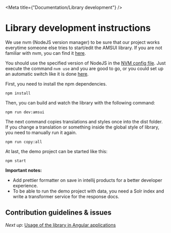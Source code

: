 
<Meta title={"Documentation/Library development"} />

# Library development instructions

We use nvm (NodeJS version manager) to be sure that our project works everytime someone else tries to start/edit the AMSUI library.
If you are not familiar with nvm, you can find it [here](https://github.com/nvm-sh/nvm).

You should use the specified version of NodeJS in the [NVM config file](.nvmrc).
Just execute the command `nvm use` and you are good to go, or you could set up an automatic switch like it is done [here](https://medium.com/@kinduff/automatic-version-switch-for-nvm-ff9e00ae67f3).

First, you need to install the npm dependencies.

```
npm install
```

Then, you can build and watch the library with the following command:

```
npm run dev:amsui
```

The next command copies translations and styles once into the dist folder.
If you change a translation or something inside the global style of library, you need to manually run it again.

```
npm run copy:all
```

At last, the demo project can be started like this:

```
npm start
```

**Important notes:**

- Add prettier formatter on save in intellij products for a better developer experience.
- To be able to run the demo project with data, you need a Solr index and write a transformer service for the response docs.

## Contribution guidelines & issues

_Next up_: [Usage of the library in Angular applications](./?path=/story/documentation-client-side-setup--page#client-side-usage-setup)
